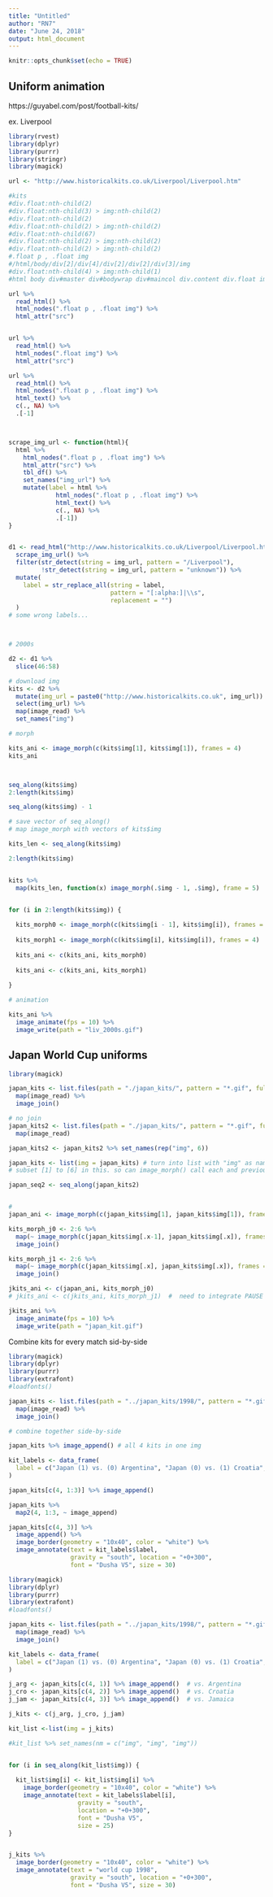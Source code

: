 ```yaml
---
title: "Untitled"
author: "RN7"
date: "June 24, 2018"
output: html_document
---
```


```r
knitr::opts_chunk$set(echo = TRUE)
```

## Uniform animation
https://guyabel.com/post/football-kits/

ex. Liverpool 


```r
library(rvest)
library(dplyr)
library(purrr)
library(stringr)
library(magick)

url <- "http://www.historicalkits.co.uk/Liverpool/Liverpool.htm"

#kits
#div.float:nth-child(2)
#div.float:nth-child(3) > img:nth-child(2)
#div.float:nth-child(2)
#div.float:nth-child(2) > img:nth-child(2)
#div.float:nth-child(67)
#div.float:nth-child(2) > img:nth-child(2)
#div.float:nth-child(2) > img:nth-child(2)
#.float p , .float img
#/html/body/div[2]/div[4]/div[2]/div[2]/div[3]/img
#div.float:nth-child(4) > img:nth-child(1)
#html body div#master div#bodywrap div#maincol div.content div.float img

url %>% 
  read_html() %>% 
  html_nodes(".float p , .float img") %>% 
  html_attr("src")


url %>% 
  read_html() %>% 
  html_nodes(".float img") %>% 
  html_attr("src")

url %>% 
  read_html() %>% 
  html_nodes(".float p , .float img") %>% 
  html_text() %>% 
  c(., NA) %>% 
  .[-1]



scrape_img_url <- function(html){
  html %>%
    html_nodes(".float p , .float img") %>%
    html_attr("src") %>%
    tbl_df() %>%
    set_names("img_url") %>%
    mutate(label = html %>% 
             html_nodes(".float p , .float img") %>%
             html_text() %>%
             c(., NA) %>%
             .[-1])
}


d1 <- read_html("http://www.historicalkits.co.uk/Liverpool/Liverpool.htm") %>%
  scrape_img_url() %>%
  filter(str_detect(string = img_url, pattern = "/Liverpool"),
         !str_detect(string = img_url, pattern = "unknown")) %>%
  mutate(
    label = str_replace_all(string = label,
                            pattern = "[:alpha:]|\\s", 
                            replacement = "")
  )
# some wrong labels... 



# 2000s

d2 <- d1 %>% 
  slice(46:58)

# download img
kits <- d2 %>% 
  mutate(img_url = paste0("http://www.historicalkits.co.uk", img_url)) %>% 
  select(img_url) %>% 
  map(image_read) %>% 
  set_names("img")

# morph

kits_ani <- image_morph(c(kits$img[1], kits$img[1]), frames = 4)
kits_ani



seq_along(kits$img)
2:length(kits$img)

seq_along(kits$img) - 1

# save vector of seq_along() 
# map image_morph with vectors of kits$img

kits_len <- seq_along(kits$img)

2:length(kits$img)


kits %>% 
  map(kits_len, function(x) image_morph(.$img - 1, .$img), frame = 5)


for (i in 2:length(kits$img)) {
  
  kits_morph0 <- image_morph(c(kits$img[i - 1], kits$img[i]), frames = 4)
  
  kits_morph1 <- image_morph(c(kits$img[i], kits$img[i]), frames = 4)
  
  kits_ani <- c(kits_ani, kits_morph0)
  
  kits_ani <- c(kits_ani, kits_morph1)
  
}

# animation

kits_ani %>% 
  image_animate(fps = 10) %>% 
  image_write(path = "liv_2000s.gif")

```


## Japan World Cup uniforms

```r
library(magick)

japan_kits <- list.files(path = "./japan_kits/", pattern = "*.gif", full.names = TRUE) %>% 
  map(image_read) %>% 
  image_join()

# no join
japan_kits2 <- list.files(path = "./japan_kits/", pattern = "*.gif", full.names = TRUE) %>% 
  map(image_read) 

japan_kits2 <- japan_kits2 %>% set_names(rep("img", 6))

japan_kits <- list(img = japan_kits) # turn into list with "img" as name
# subset [1] to [6] in this. so can image_morph() call each and previous

japan_seq2 <- seq_along(japan_kits2)


#
japan_ani <- image_morph(c(japan_kits$img[1], japan_kits$img[1]), frame = 10)

kits_morph_j0 <- 2:6 %>% 
  map(~ image_morph(c(japan_kits$img[.x-1], japan_kits$img[.x]), frames = 10)) %>% 
  image_join()

kits_morph_j1 <- 2:6 %>% 
  map(~ image_morph(c(japan_kits$img[.x], japan_kits$img[.x]), frames = 10)) %>% 
  image_join()

jkits_ani <- c(japan_ani, kits_morph_j0)
# jkits_ani <- c(jkits_ani, kits_morph_j1)  #  need to integrate PAUSE with morph anims

jkits_ani %>% 
  image_animate(fps = 10) %>% 
  image_write(path = "japan_kit.gif")

```








Combine kits for every match sid-by-side


```r
library(magick)
library(dplyr)
library(purrr)
library(extrafont)
#loadfonts()

japan_kits <- list.files(path = "../japan_kits/1998/", pattern = "*.gif", full.names = TRUE) %>% 
  map(image_read) %>% 
  image_join()

# combine together side-by-side

japan_kits %>% image_append() # all 4 kits in one img

kit_labels <- data_frame(
  label = c("Japan (1) vs. (0) Argentina", "Japan (0) vs. (1) Croatia", "Japan (1) vs. (2) Jamaica")
)

japan_kits[c(4, 1:3)] %>% image_append()

japan_kits %>% 
  map2(4, 1:3, ~ image_append)

japan_kits[c(4, 3)] %>% 
  image_append() %>% 
  image_border(geometry = "10x40", color = "white") %>% 
  image_annotate(text = kit_labels$label, 
                 gravity = "south", location = "+0+300",
                 font = "Dusha V5", size = 30)


```



```r
library(magick)
library(dplyr)
library(purrr)
library(extrafont)
#loadfonts()

japan_kits <- list.files(path = "../japan_kits/1998/", pattern = "*.gif", full.names = TRUE) %>% 
  map(image_read) %>% 
  image_join()

kit_labels <- data_frame(
  label = c("Japan (1) vs. (0) Argentina", "Japan (0) vs. (1) Croatia", "Japan (1) vs. (2) Jamaica")
)

j_arg <- japan_kits[c(4, 1)] %>% image_append()  # vs. Argentina
j_cro <- japan_kits[c(4, 2)] %>% image_append()  # vs. Croatia
j_jam <- japan_kits[c(4, 3)] %>% image_append()  # vs. Jamaica

j_kits <- c(j_arg, j_cro, j_jam)

kit_list <-list(img = j_kits)

#kit_list %>% set_names(nm = c("img", "img", "img"))


for (i in seq_along(kit_list$img)) {
  
  kit_list$img[i] <- kit_list$img[i] %>% 
    image_border(geometry = "10x40", color = "white") %>% 
    image_annotate(text = kit_labels$label[i], 
                   gravity = "south",
                   location = "+0+300",
                   font = "Dusha V5",
                   size = 25)
}


j_kits %>% 
  image_border(geometry = "10x40", color = "white") %>% 
  image_annotate(text = "world cup 1998", 
                 gravity = "south", location = "+0+300",
                 font = "Dusha V5", size = 30)

```

















